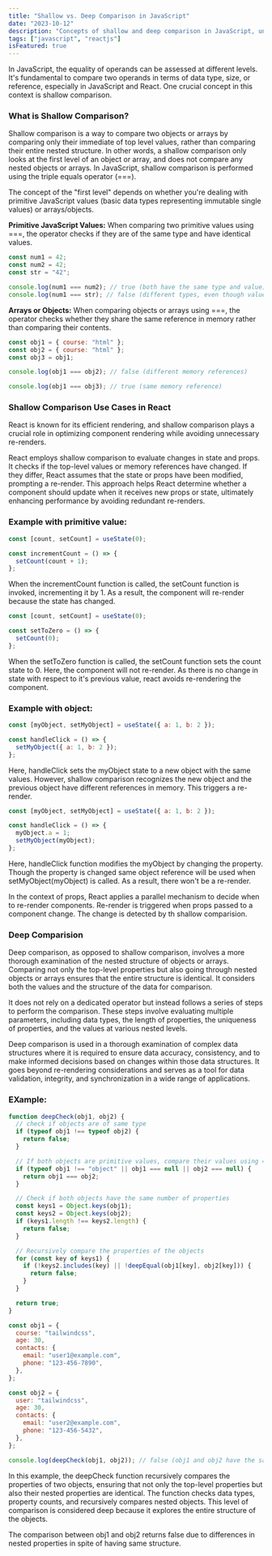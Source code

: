 ```yaml
---
title: "Shallow vs. Deep Comparison in JavaScript"
date: "2023-10-12"
description: "Concepts of shallow and deep comparison in JavaScript, understanding their role in data equality and React performance. Using each for efficient rendering and accurate data validation."
tags: ["javascript", "reactjs"]
isFeatured: true
---
```


In JavaScript, the equality of operands can be assessed at different levels. It's fundamental to compare two operands in terms of data type, size, or reference, especially in JavaScript and React. One crucial concept in this context is shallow comparison.

### What is Shallow Comparison?

Shallow comparison is a way to compare two objects or arrays by comparing only their immediate of top level values, rather than comparing their entire nested structure. In other words, a shallow comparison only looks at the first level of an object or array, and does not compare any nested objects or arrays. In JavaScript, shallow comparison is performed using the triple equals operator (===).

The concept of the "first level" depends on whether you're dealing with primitive JavaScript values (basic data types representing immutable single values) or arrays/objects.

**Primitive JavaScript Values:** When comparing two primitive values using ===, the operator checks if they are of the same type and have identical values.

```javascript
const num1 = 42;
const num2 = 42;
const str = "42";

console.log(num1 === num2); // true (both have the same type and value)
console.log(num1 === str); // false (different types, even though values are the same)
```

**Arrays or Objects:** When comparing objects or arrays using ===, the operator checks whether they share the same reference in memory rather than comparing their contents.

```javascript
const obj1 = { course: "html" };
const obj2 = { course: "html" };
const obj3 = obj1;

console.log(obj1 === obj2); // false (different memory references)

console.log(obj1 === obj3); // true (same memory reference)
```

### Shallow Comparison Use Cases in React

React is known for its efficient rendering, and shallow comparison plays a crucial role in optimizing component rendering while avoiding unnecessary re-renders.

React employs shallow comparison to evaluate changes in state and props. It checks if the top-level values or memory references have changed. If they differ, React assumes that the state or props have been modified, prompting a re-render. This approach helps React determine whether a component should update when it receives new props or state, ultimately enhancing performance by avoiding redundant re-renders.

### Example with primitive value:

```javascript
const [count, setCount] = useState(0);

const incrementCount = () => {
  setCount(count + 1);
};
```

When the incrementCount function is called, the setCount function is invoked, incrementing it by 1. As a result, the component will re-render because the state has changed.

```javascript
const [count, setCount] = useState(0);

const setToZero = () => {
  setCount(0);
};
```

When the setToZero function is called, the setCount function sets the count state to 0. Here, the component will not re-render. As there is no change in state with respect to it's previous value, react avoids re-rendering the component.

### Example with object:

```javascript
const [myObject, setMyObject] = useState({ a: 1, b: 2 });

const handleClick = () => {
  setMyObject({ a: 1, b: 2 });
};
```

Here, handleClick sets the myObject state to a new object with the same values. However, shallow comparison recognizes the new object and the previous object have different references in memory. This triggers a re-render.

```javascript
const [myObject, setMyObject] = useState({ a: 1, b: 2 });

const handleClick = () => {
  myObject.a = 1;
  setMyObject(myObject);
};
```

Here, handleClick function modifies the myObject by changing the property. Though the property is changed same object reference will be used when setMyObject(myObject) is called. As a result, there won't be a re-render.

In the context of props, React applies a parallel mechanism to decide when to re-render components. Re-render is triggered when props passed to a component change. The change is detected by th shallow comparision.

### Deep Comparision

Deep comparison, as opposed to shallow comparison, involves a more thorough examination of the nested structure of objects or arrays. Comparing not only the top-level properties but also going through nested objects or arrays ensures that the entire structure is identical. It considers both the values and the structure of the data for comparison.

It does not rely on a dedicated operator but instead follows a series of steps to perform the comparison. These steps involve evaluating multiple parameters, including data types, the length of properties, the uniqueness of properties, and the values at various nested levels.

Deep comparison is used in a thorough examination of complex data structures where it is required to ensure data accuracy, consistency, and to make informed decisions based on changes within those data structures. It goes beyond re-rendering considerations and serves as a tool for data validation, integrity, and synchronization in a wide range of applications.

### EXample:

```javascript
function deepCheck(obj1, obj2) {
  // check if objects are of same type
  if (typeof obj1 !== typeof obj2) {
    return false;
  }

  // If both objects are primitive values, compare their values using ===
  if (typeof obj1 !== "object" || obj1 === null || obj2 === null) {
    return obj1 === obj2;
  }

  // Check if both objects have the same number of properties
  const keys1 = Object.keys(obj1);
  const keys2 = Object.keys(obj2);
  if (keys1.length !== keys2.length) {
    return false;
  }

  // Recursively compare the properties of the objects
  for (const key of keys1) {
    if (!keys2.includes(key) || !deepEqual(obj1[key], obj2[key])) {
      return false;
    }
  }

  return true;
}

const obj1 = {
  course: "tailwindcss",
  age: 30,
  contacts: {
    email: "user1@example.com",
    phone: "123-456-7890",
  },
};

const obj2 = {
  user: "tailwindcss",
  age: 30,
  contacts: {
    email: "user2@example.com",
    phone: "123-456-5432",
  },
};

console.log(deepCheck(obj1, obj2)); // false (obj1 and obj2 have the same structure but different value at deep level)
```

In this example, the deepCheck function recursively compares the properties of two objects, ensuring that not only the top-level properties but also their nested properties are identical. The function checks data types, property counts, and recursively compares nested objects. This level of comparison is considered deep because it explores the entire structure of the objects.

The comparison between obj1 and obj2 returns false due to differences in nested properties in spite of having same structure.
